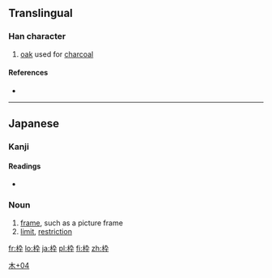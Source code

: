 ==Translingual==

===Han character===
{{Han char|rn=75|rad=木|as=04|sn=8|four=|canj=木大弓十 (DKNJ)}}

# [[oak]] used for [[charcoal]]

====References====
* {{Han ref|kx=0517.011|dkj=14576|hdz=21173.091|uh=67A0|ud=26528}}

----

==Japanese==

===Kanji===
{{ja-kanji|grade=c|rs=木04}}

====Readings====
* {{ja-readings|on=|kun=[[わく]] (waku)}}

===Noun===
{{ja-noun|k|hira=わく|rom=waku}} 

# [[frame]], such as a picture frame 
# [[limit]], [[restriction]]

[[Category:Japanese-only CJKV Characters|木+04]]

[[fr:枠]]
[[lo:枠]]
[[ja:枠]]
[[pl:枠]]
[[fi:枠]]
[[zh:枠]]